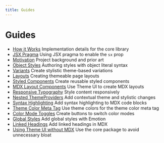 ```yaml
---
title: Guides
---
```



# Guides

<Cards width={320}>

- [How it Works](/guides/how-it-works)
  Implementation details for the core library
- [JSX Pragma](/guides/jsx-pragma)
  Using JSX pragma to enable the `sx` prop
- [Motivation](/guides/motivation)
  Project background and prior art
- [Object Styles](/guides/object-styles)
  Authoring styles with object literal syntax
- [Variants](/guides/variants)
  Create stylistic theme-based variations
- [Layouts](/guides/layouts)
  Creating themeable page layouts
- [Styled Components](/guides/styled-components)
  Create reusable styled components
- [MDX Layout Components](/guides/mdx-layout-components)
  Use Theme UI to create MDX layouts
- [Responsive Typography](/guides/responsive-typography)
  Style content responsively
- [Nested ThemeProviders](/guides/nested-theme-providers)
  Add contextual theme and stylistic changes
- [Syntax Highlighting](/guides/syntax-highlighting)
  Add syntax highlighting to MDX code blocks
- [Theme Color Meta Tag](/guides/theme-color-meta-tag)
  Use theme colors for the theme color meta tag
- [Color Mode Toggles](/guides/color-mode-toggles)
  Create buttons to switch color modes
- [Global Styles](/guides/global-styles)
  Add global styles with Emotion
- [Linked Headings](/guides/linked-headings)
  Add linked headings in MDX
- [Using Theme UI without MDX](/guides/using-theme-ui-without-mdx)
  Use the core package to avoid unnecessary bloat

</Cards>
